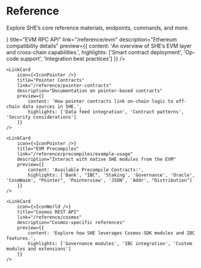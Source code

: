
# Reference

Explore SHE’s core reference materials, endpoints, commands, and more.

<div className="grid grid-cols-1 md:grid-cols-2 gap-4 my-8">
	<LinkCard
		icon={<IconBrackets />}
		title="EVM RPC API"
		link="/reference/evm"
		description="Ethereum compatibility details"
		preview={{
			content: 'An overview of SHE’s EVM layer and cross-chain capabilities.',
			highlights: ['Smart contract deployment', 'Op-code support', 'Integration best practices']
		}}
	/>

    <LinkCard
    	icon={<IconPointer />}
    	title="Pointer Contracts"
    	link="/reference/pointer-contracts"
    	description="Documentation on pointer-based contracts"
    	preview={{
    		content: 'How pointer contracts link on-chain logic to off-chain data sources in SHE.',
    		highlights: ['Data feed integration', 'Contract patterns', 'Security considerations']
    	}}
    />

    <LinkCard
    	icon={<IconPointer />}
    	title="EVM Precompiles"
    	link="/reference/precompiles/example-usage"
    	description="Interact with native SHE modules from the EVM"
    	preview={{
    		content: 'Available Precompile Contracts:',
    		highlights: ['Bank', "IBC", 'Staking', 'Governance', 'Oracle', 'CosmWasm', "Pointer", 'Pointerview', 'JSON', 'Addr', "Distribution"]
    	}}
    />

    <LinkCard
    	icon={<IconWorld />}
    	title="Cosmos REST API"
    	link="/reference/cosmos"
    	description="Cosmos-specific references"
    	preview={{
    		content: 'Explore how SHE leverages Cosmos-SDK modules and IBC features.',
    		highlights: ['Governance modules', 'IBC integration', 'Custom modules and extensions']
    	}}
    />

</div>
